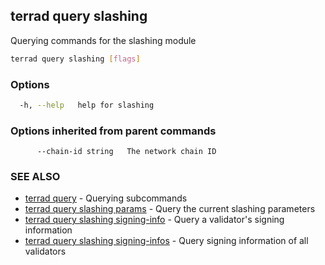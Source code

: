 ## terrad query slashing

Querying commands for the slashing module

```sh Terrad
terrad query slashing [flags]
```

### Options

```sh Terrad
  -h, --help   help for slashing
```

### Options inherited from parent commands

```
      --chain-id string   The network chain ID
```

### SEE ALSO

* [terrad query](terrad_query.md)	 - Querying subcommands
* [terrad query slashing params](terrad_query_slashing_params.md)	 - Query the current slashing parameters
* [terrad query slashing signing-info](terrad_query_slashing_signing-info.md)	 - Query a validator's signing information
* [terrad query slashing signing-infos](terrad_query_slashing_signing-infos.md)	 - Query signing information of all validators


